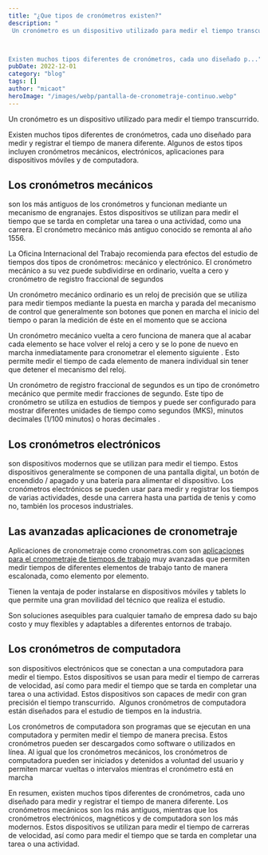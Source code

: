 ```yaml
---
title: "¿Que tipos de cronómetros existen?"
description: "
 Un cronómetro es un dispositivo utilizado para medir el tiempo transcurrido. 



Existen muchos tipos diferentes de cronómetros, cada uno diseñado p..."
pubDate: 2022-12-01
category: "blog"
tags: []
author: "micaot"
heroImage: "/images/webp/pantalla-de-cronometraje-continuo.webp"
---
```


Un cronómetro es un dispositivo utilizado para medir el tiempo transcurrido. 

Existen muchos tipos diferentes de cronómetros, cada uno diseñado para medir y registrar el tiempo de manera diferente. Algunos de estos tipos incluyen cronómetros mecánicos, electrónicos, aplicaciones para dispositivos móviles y de computadora. 

## Los cronómetros mecánicos 

son los más antiguos de los cronómetros y funcionan mediante un mecanismo de engranajes. Estos dispositivos se utilizan para medir el tiempo que se tarda en completar una tarea o una actividad, como una carrera. El cronómetro mecánico más antiguo conocido se remonta al año 1556. 

La Oficina Internacional del Trabajo recomienda para efectos del estudio de tiempos dos tipos de cronómetros: mecánico y electrónico. El cronómetro mecánico a su vez puede subdividirse en ordinario, vuelta a cero y cronómetro de registro fraccional de segundos

Un cronómetro mecánico ordinario es un reloj de precisión que se utiliza para medir tiempos mediante la puesta en marcha y parada del mecanismo de control que generalmente son botones que ponen en marcha el inicio del tiempo o paran la medición de éste en el momento que se acciona

Un cronómetro mecánico vuelta a cero funciona de manera que al acabar cada elemento se hace volver el reloj a cero y se lo pone de nuevo en marcha inmediatamente para cronometrar el elemento siguiente . Esto permite medir el tiempo de cada elemento de manera individual sin tener que detener el mecanismo del reloj.

Un cronómetro de registro fraccional de segundos es un tipo de cronómetro mecánico que permite medir fracciones de segundo. Este tipo de cronómetro se utiliza en estudios de tiempos y puede ser configurado para mostrar diferentes unidades de tiempo como segundos (MKS), minutos decimales (1/100 minutos) o horas decimales .

## Los cronómetros electrónicos 

son dispositivos modernos que se utilizan para medir el tiempo. Estos dispositivos generalmente se componen de una pantalla digital, un botón de encendido / apagado y una batería para alimentar el dispositivo. Los cronómetros electrónicos se pueden usar para medir y registrar los tiempos de varias actividades, desde una carrera hasta una partida de tenis y como no, también los procesos industriales.

## Las avanzadas aplicaciones de cronometraje

Aplicaciones de cronometraje como cronometras.com son [aplicaciones para el cronometraje de tiempos de trabajo](https://cronometras.com) muy avanzadas que permiten medir tiempos de diferentes elementos de trabajo tanto de manera escalonada, como elemento por elemento.

Tienen la ventaja de poder instalarse en dispositivos móviles y tablets lo que permite una gran movilidad del técnico que realiza el estudio.

Son soluciones asequibles para cualquier tamaño de empresa dado su bajo costo y muy flexibles y adaptables a diferentes entornos de trabajo.

## Los cronómetros de computadora 

son dispositivos electrónicos que se conectan a una computadora para medir el tiempo. Estos dispositivos se usan para medir el tiempo de carreras de velocidad, así como para medir el tiempo que se tarda en completar una tarea o una actividad. Estos dispositivos son capaces de medir con gran precisión el tiempo transcurrido.  Algunos cronómetros de computadora están diseñados para el estudio de tiempos en la industria.

Los cronómetros de computadora son programas que se ejecutan en una computadora y permiten medir el tiempo de manera precisa. Estos cronómetros pueden ser descargados como software o utilizados en línea. Al igual que los cronómetros mecánicos, los cronómetros de computadora pueden ser iniciados y detenidos a voluntad del usuario y permiten marcar vueltas o intervalos mientras el cronómetro está en marcha 

En resumen, existen muchos tipos diferentes de cronómetros, cada uno diseñado para medir y registrar el tiempo de manera diferente. Los cronómetros mecánicos son los más antiguos, mientras que los cronómetros electrónicos, magnéticos y de computadora son los más modernos. Estos dispositivos se utilizan para medir el tiempo de carreras de velocidad, así como para medir el tiempo que se tarda en completar una tarea o una actividad.